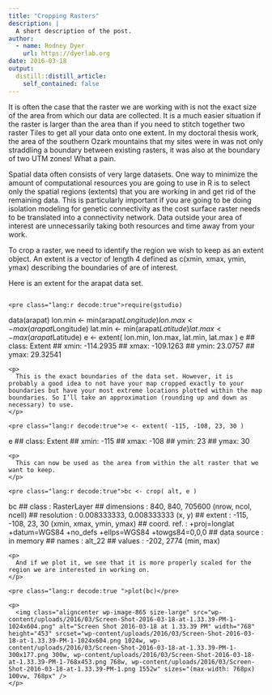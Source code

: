 ```yaml
---
title: "Cropping Rasters"
description: |
  A short description of the post.
author:
  - name: Rodney Dyer
    url: https://dyerlab.org
date: 2016-03-18
output:
  distill::distill_article:
    self_contained: false
---
```





It is often the case that the raster we are working with is not the exact size of the area from which our data are collected. It is a much easier situation if the raster is larger than the area than if you need to stitch together two raster Tiles to get all your data onto one extent. In my doctoral thesis work, the area of the southern Ozark mountains that my sites were in was not only straddling a boundary between existing rasters, it was also at the boundary of two UTM zones! What a pain.

<!--more-->

Spatial data often consists of very large datasets. One way to minimize the amount of computational resources you are going to use in R is to select only the spatial regions (extents) that you are working in and get rid of the remaining data. This is particularly important if you are going to be doing isolation modeling for genetic connectivity as the cost surface raster needs to be translated into a connectivity network. Data outside your area of interest are unnecessarily taking both resources and time away from your work.

To crop a raster, we need to identify the region we wish to keep as an extent object. An extent is a vector of length 4 defined as <span class="lang:r decode:true crayon-inline ">c(xmin, xmax, ymin, ymax)</span>  describing the boundaries of are of interest.

Here is an extent for the arapat data set.

<div class="layoutArea">
  <div class="column">
    <pre class="lang:r decode:true">require(gstudio)
data(arapat)
lon.min <- min(arapat$Longitude)
lon.max <- max(arapat$Longitude)
lat.min <- min(arapat$Latitude)
lat.max <- max(arapat$Latitude)
e <- extent( lon.min, lon.max, lat.min, lat.max )
e
## class: Extent
## xmin: -114.2935
## xmax: -109.1263
## ymin: 23.0757
## ymax: 29.32541</pre>
    
    <p>
      This is the exact boundaries of the data set. However, it is probably a good idea to not have your map cropped exactly to your boundaries but have your most extreme locations plotted within the map boundaries. So I’ll take an approximation (rounding up and down as necessary) to use.
    </p>
    
    <pre class="lang:r decode:true">e <- extent( -115, -108, 23, 30 )
e
## class: Extent
## xmin: -115
## xmax: -108
## ymin: 23
## ymax: 30</pre>
    
    <p>
      This can now be used as the area from within the alt raster that we want to keep.
    </p>
    
    <pre class="lang:r decode:true">bc <- crop( alt, e )
bc
## class : RasterLayer
## dimensions : 840, 840, 705600 (nrow, ncol, ncell)
## resolution : 0.008333333, 0.008333333 (x, y)
## extent : -115, -108, 23, 30 (xmin, xmax, ymin, ymax)
## coord. ref. : +proj=longlat +datum=WGS84 +no_defs +ellps=WGS84 +towgs84=0,0,0 ## data source : in memory
## names : alt_22
## values : -202, 2774 (min, max)</pre>
    
    <p>
      And if we plot it, we see that it is more properly scaled for the region we are interested in working on.
    </p>
    
    <pre class="lang:r decode:true ">plot(bc)</pre>
    
    <p>
      <img class="aligncenter wp-image-865 size-large" src="wp-content/uploads/2016/03/Screen-Shot-2016-03-18-at-1.33.39-PM-1-1024x604.png" alt="Screen Shot 2016-03-18 at 1.33.39 PM" width="768" height="453" srcset="wp-content/uploads/2016/03/Screen-Shot-2016-03-18-at-1.33.39-PM-1-1024x604.png 1024w, wp-content/uploads/2016/03/Screen-Shot-2016-03-18-at-1.33.39-PM-1-300x177.png 300w, wp-content/uploads/2016/03/Screen-Shot-2016-03-18-at-1.33.39-PM-1-768x453.png 768w, wp-content/uploads/2016/03/Screen-Shot-2016-03-18-at-1.33.39-PM-1.png 1552w" sizes="(max-width: 768px) 100vw, 768px" />
    </p>
  </div>
</div>
 
 
 
